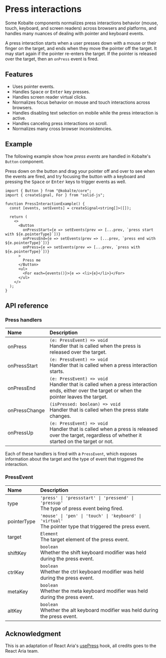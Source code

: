 
# Press interactions

Some Kobalte components normalizes press interactions behavior (mouse, touch, keyboard, and screen readers) across browsers and platforms, and handles many nuances of dealing with pointer and keyboard events.

A press interaction starts when a user presses down with a mouse or their finger on the target, and ends when they move the pointer off the target. It may start again if the pointer re-enters the target. If the pointer is released over the target, then an `onPress` event is fired.

## Features

- Uses pointer events.
- Handles <Kbd>Space</Kbd> or <Kbd>Enter</Kbd> key presses.
- Handles screen reader virtual clicks.
- Normalizes focus behavior on mouse and touch interactions across browsers.
- Handles disabling text selection on mobile while the press interaction is active.
- Handles canceling press interactions on scroll.
- Normalizes many cross browser inconsistencies.

## Example

The following example show how _press events_ are handled in Kobalte's `Button` component.

Press down on the button and drag your pointer off and over to see when the events are fired, and try focusing the button with a keyboard and pressing the <Kbd>Space</Kbd> or <Kbd>Enter</Kbd> keys to trigger events as well.

<Preview>
  <PressInteractionExample />
</Preview>

```tsx
import { Button } from "@kobalte/core";
import { createSignal, For } from "solid-js";

function PressInteractionExample() {
  const [events, setEvents] = createSignal<string[]>([]);

  return (
    <>
      <Button
        onPressStart={e => setEvents(prev => [...prev, `press start with ${e.pointerType}`])}
        onPressEnd={e => setEvents(prev => [...prev, `press end with ${e.pointerType}`])}
        onPress={e => setEvents(prev => [...prev, `press with ${e.pointerType}`])}
      >
        Press me
      </Button>
      <ul>
        <For each={events()}>{e => <li>{e}</li>}</For>
      </ul>
    </>
  );
}
```

## API reference

### Press handlers

| Name          | Description                                                                                                                                             |
| :------------ | :------------------------------------------------------------------------------------------------------------------------------------------------------ |
| onPress       | `(e: PressEvent) => void` <br/> Handler that is called when the press is released over the target.                                                      |
| onPressStart  | `(e: PressEvent) => void` <br/> Handler that is called when a press interaction starts.                                                                 |
| onPressEnd    | `(e: PressEvent) => void` <br/> Handler that is called when a press interaction ends, either over the target or when the pointer leaves the target.     |
| onPressChange | `(isPressed: boolean) => void` <br/> Handler that is called when the press state changes.                                                               |
| onPressUp     | `(e: PressEvent) => void` <br/> Handler that is called when a press is released over the target, regardless of whether it started on the target or not. |

Each of these handlers is fired with a `PressEvent`, which exposes information about the target and the type of event that triggered the interaction.

### PressEvent

| Name        | Description                                                                                                     |
| :---------- | :-------------------------------------------------------------------------------------------------------------- |
| type        | `'press' \| 'pressstart' \| 'pressend' \| 'pressup'` <br/> The type of press event being fired.                 |
| pointerType | `'mouse' \| 'pen' \| 'touch' \| 'keyboard' \| 'virtual'` <br/> The pointer type that triggered the press event. |
| target      | `Element` <br/> The target element of the press event.                                                          |
| shiftKey    | `boolean` <br/> Whether the shift keyboard modifier was held during the press event.                            |
| ctrlKey     | `boolean` <br/> Whether the ctrl keyboard modifier was held during the press event.                             |
| metaKey     | `boolean` <br/> Whether the meta keyboard modifier was held during the press event.                             |
| altKey      | `boolean` <br/> Whether the alt keyboard modifier was held during the press event.                              |

## Acknowledgment

This is an adaptation of React Aria's [usePress](https://react-spectrum.adobe.com/react-aria/usePress.html) hook, all credits goes to the React Aria team.
